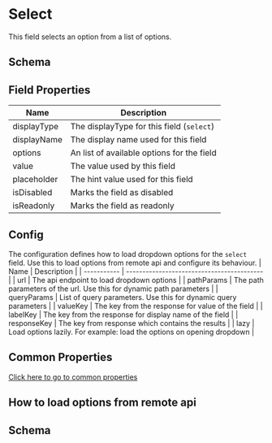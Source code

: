# Select

This field selects an option from a list of options.


<SelectField />

## Schema


<SchemaViewer value={schema} />

## Field Properties

| Name        | Description                                |
| ----------- | ------------------------------------------ |
| displayType | The displayType for this field (`select`)  |
| displayName | The display name used for this field       |
| options     | An list of available options for the field |
| value       | The value used by this field               |
| placeholder | The hint value used for this field         |
| isDisabled  | Marks the field as disabled                |
| isReadonly  | Marks the field as readonly                |

## Config

The configuration defines how to load dropdown options for the `select` field. Use this to load options from remote api and configure its behaviour.
| Name | Description |
| ----------- | ------------------------------------------ |
| url | The api endpoint to load dropdown options |
| pathParams | The path parameters of the url. Use this for dynamic path parameters |
| queryParams | List of query parameters. Use this for dynamic query parameters |
| valueKey | The key from the response for value of the field |
| labelKey | The key from the response for display name of the field |
| responseKey | The key from response which contains the results |
| lazy | Load options lazily. For example: load the options on opening dropdown |

## Common Properties

[Click here to go to common properties](/fields/common-properties)

## How to load options from remote api


<SelectWithCountries />

## Schema

<SchemaViewer value={schemaCountries} />
